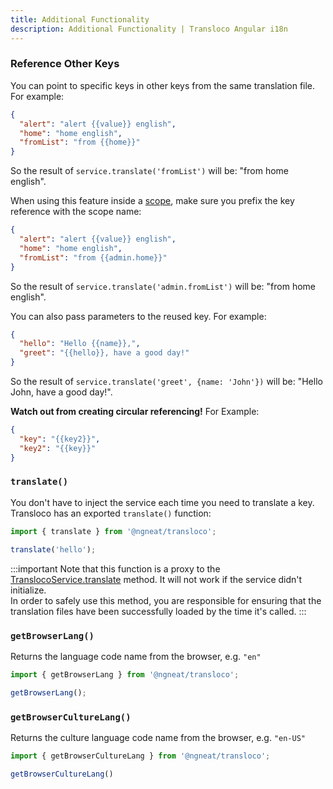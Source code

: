 ```yaml
---
title: Additional Functionality
description: Additional Functionality | Transloco Angular i18n 
---
```


### Reference Other Keys

You can point to specific keys in other keys from the same translation file. For example:

```json title="en.json"
{
  "alert": "alert {{value}} english",
  "home": "home english",
  "fromList": "from {{home}}"
}
```

So the result of `service.translate('fromList')` will be: "from home english".

When using this feature inside a [scope](./lazy-load/scope-configuration), make sure you prefix the key reference with the scope name:

```json title="admin/en.json"
{
  "alert": "alert {{value}} english",
  "home": "home english",
  "fromList": "from {{admin.home}}"
}
```

So the result of `service.translate('admin.fromList')` will be: "from home english".

You can also pass parameters to the reused key. For example:

```json title="en.json"
{
  "hello": "Hello {{name}},",
  "greet": "{{hello}}, have a good day!"
}
```

So the result of `service.translate('greet', {name: 'John'})` will be: "Hello John, have a good day!".

**Watch out from creating circular referencing!** For Example:

```json title="en.json"
{
  "key": "{{key2}}",
  "key2": "{{key}}"
}
```

### `translate()`

You don't have to inject the service each time you need to translate a key. Transloco has an exported `translate()` function:

```ts
import { translate } from '@ngneat/transloco';

translate('hello');
```

:::important
Note that this function is a proxy to the [TranslocoService.translate](./translation-api#translate) method. 
It will not work if the service didn't initialize.  
In order to safely use this method, you are responsible for ensuring that the translation files have been successfully loaded by the time it's called.
:::

### `getBrowserLang()`

Returns the language code name from the browser, e.g. `"en"`
```ts
import { getBrowserLang } from '@ngneat/transloco';

getBrowserLang();
```

### `getBrowserCultureLang()`

Returns the culture language code name from the browser, e.g. ``"en-US"``
```ts
import { getBrowserCultureLang } from '@ngneat/transloco';

getBrowserCultureLang()
```
